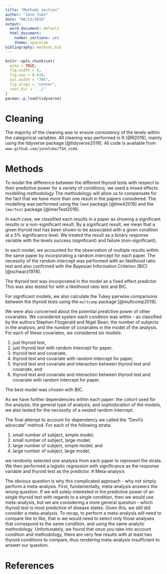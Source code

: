 ```yaml
---
title: "Methods section"
author: "Jono Tuke"
date: "08/12/2019"
output:
  word_document: default
  html_document:
    number_sections: yes
    theme: spacelab
bibliography: methods.bib
---
```


```r
knitr::opts_chunk$set(
  echo = TRUE, 
  fig.width = 6, 
  fig.asp = 0.618, 
  out.width = "70%",
  fig.align = "center", 
  root.dir = '../'
)
pacman::p_load(tidyverse)
```


# Cleaning

The majority of the cleaning was to ensure consistency of the levels within the categorical variables. All cleaning was performed in R [@R2019], mainly using the tidyverse package [@tidyverse2019]. All code is available from `www.github.com/jonotuke/TSH_code`. 

# Methods

To model the difference between the different thyroid tests with respect to their predictive power for a variety of conditions, we used a mixed effects modelling methodology The methodology will allow us to compensate for the fact that we have more than one result in the papers considered. The modelling was performed using the `lme4` package [@lme42019] and the `lmerTest` package [@lmerTest2019]. 

In each case, we classified each results in a paper as showing a significant results or a non-significant result. By a significant result, we mean that a given thyroid test has been shown to be associated with a given condition at a 5% significance level. We treated the result as a binary response variable with the levels success (significant) and failure (non-significant). 

In each model, we accounted for the observation of multiple results within the same paper by incorporating a random intercept for each paper. The necessity of the random intercept was performed with an likelihood ratio test and also confirmed with the Bayesian Information Criterion (BIC) [@schwarz1978]. 

The thyroid test was incorporated in the model as a fixed effect predictor. This was also tested for with a likelihood ratio test and BIC. 

For significant models, we also calculate the Tukey pairwise comparisons between the thyroid tests using the `multcomp` package [@multcomp2019]. 

We were also concerned about the potential predictive power of other covariates. We considered system each condition was within - as classified by the authors Stephen Fitzgerald and Nigel Bean; the number of subjects in the analysis; and the number of covariates in the model of the analysis. For each of these covariates, we considered six models: 

1. just thyroid test, 
2. just thyroid test with random intercept for paper, 
3. thyroid test and covariate, 
4. thyroid test and covariate with random intercept for paper,
5. thyroid test and covariate and interaction between thyroid test and covariate, and
6. thyroid test and covariate and interaction between thyroid test and covariate with random intercept for paper. 

The best model was chosen with BIC. 

As we have further dependencies within each paper: the cohort used for the analysis; the general type of analysis; and sophistication of the models, we also tested for the necessity of a nested random intercept. 

The final attempt to account for dependency we called the "Devil's advocate" method. For each of the following strata: 

1. small number of subject, simple model;
2. small number of subject, large model;
3. large number of subject, simple model; and 
4. large number of subject, large model, 

we randomly selected one analysis from each paper to represent the strata. We then performed a logistic regression with significance as the response variable and thyroid test as the predictor. 
# Meta-analysis

The obvious question is why this complicated approach - why not simply perform a meta-analysis. First, fundamentally, meta-analysis answers the wrong question. If we will solely interested in the predictive power of an single thyroid test with regards to a single condition, then we would use meta-analysis, but we are considering a more general question - which thyroid test is most predictive of disease states. Given this, we still did consider a meta-analysis. To recap, to perform a meta-analysis will need to compare like to like, that is we would need to select only those analyses that correspond to the same condition, and using the same analytic methodology. Unfortunately, we found that once you take into account condition and methodology, there are very few results with at least two thyroid conditions to compare, thus rendering meta-analysis insufficient to answer our question. 

# References